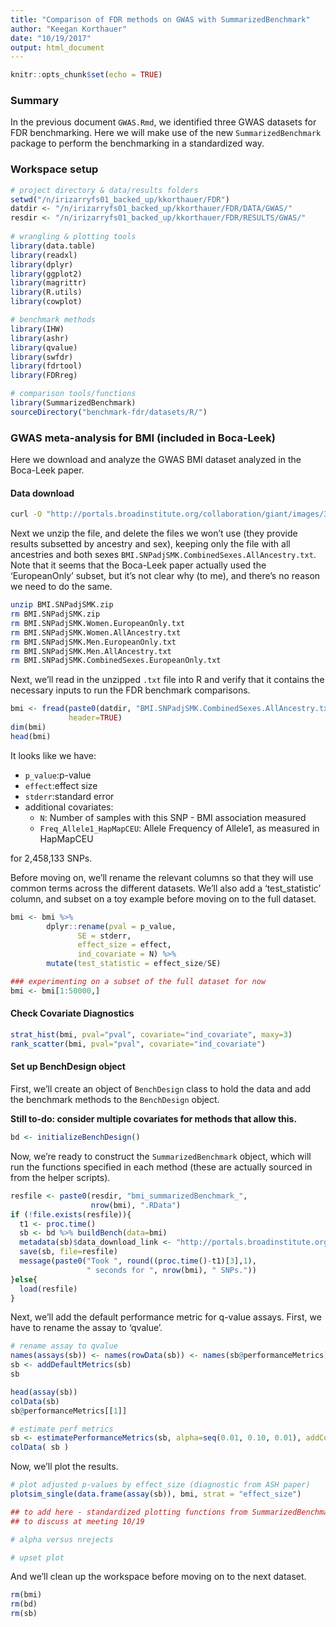 ```yaml
---
title: "Comparison of FDR methods on GWAS with SummarizedBenchmark"
author: "Keegan Korthauer"
date: "10/19/2017"
output: html_document
---
```


```r
knitr::opts_chunk$set(echo = TRUE)
```

### Summary

In the previous document `GWAS.Rmd`, we identified three GWAS datasets for FDR
benchmarking. Here we will make use of the new `SummarizedBenchmark` package to
perform the benchmarking in a standardized way. 

### Workspace setup

```r
# project directory & data/results folders
setwd("/n/irizarryfs01_backed_up/kkorthauer/FDR")
datdir <- "/n/irizarryfs01_backed_up/kkorthauer/FDR/DATA/GWAS/"
resdir <- "/n/irizarryfs01_backed_up/kkorthauer/FDR/RESULTS/GWAS/"
  
# wrangling & plotting tools
library(data.table)
library(readxl)
library(dplyr)
library(ggplot2)
library(magrittr)
library(R.utils)
library(cowplot)

# benchmark methods
library(IHW)
library(ashr)
library(qvalue)
library(swfdr)
library(fdrtool)
library(FDRreg)

# comparison tools/functions
library(SummarizedBenchmark)
sourceDirectory("benchmark-fdr/datasets/R/")
```

### GWAS meta-analysis for BMI (included in Boca-Leek)

Here we download and analyze the GWAS BMI dataset analyzed in the Boca-Leek paper. 

#### Data download

```bash
curl -O "http://portals.broadinstitute.org/collaboration/giant/images/3/3a/BMI.SNPadjSMK.zip"
```

Next we unzip the file, and delete the files we won't use (they provide results
subsetted by ancestry and sex), keeping only the file with all ancestries and
both sexes `BMI.SNPadjSMK.CombinedSexes.AllAncestry.txt`. Note that it seems that
the Boca-Leek paper actually used the 'EuropeanOnly' subset, but it's not clear
why (to me), and there's no reason we need to do the same.

```bash
unzip BMI.SNPadjSMK.zip
rm BMI.SNPadjSMK.zip
rm BMI.SNPadjSMK.Women.EuropeanOnly.txt
rm BMI.SNPadjSMK.Women.AllAncestry.txt
rm BMI.SNPadjSMK.Men.EuropeanOnly.txt
rm BMI.SNPadjSMK.Men.AllAncestry.txt
rm BMI.SNPadjSMK.CombinedSexes.EuropeanOnly.txt
```

Next, we'll read in the unzipped `.txt` file into R and verify that it contains
the necessary inputs to run the FDR benchmark comparisons.

```r
bmi <- fread(paste0(datdir, "BMI.SNPadjSMK.CombinedSexes.AllAncestry.txt"),
             header=TRUE)
dim(bmi)
head(bmi)
```

It looks like we have:

- `p_value`:p-value
- `effect`:effect size
- `stderr`:standard error
- additional covariates: 
    - `N`: Number of samples with this SNP - BMI association measured
    - `Freq_Allele1_HapMapCEU`: Allele Frequency of Allele1, as measured in HapMapCEU
 
for 2,458,133 SNPs.

Before moving on, we'll rename the relevant columns so that they will use common terms
across the different datasets. We'll also add a 'test_statistic' column, and subset on a 
toy example before moving on to the full dataset.

```r
bmi <- bmi %>% 
        dplyr::rename(pval = p_value,
               SE = stderr,
               effect_size = effect,
               ind_covariate = N) %>%
        mutate(test_statistic = effect_size/SE) 

### experimenting on a subset of the full dataset for now
bmi <- bmi[1:50000,]
```

#### Check Covariate Diagnostics

```r
strat_hist(bmi, pval="pval", covariate="ind_covariate", maxy=3)
rank_scatter(bmi, pval="pval", covariate="ind_covariate")
```

#### Set up BenchDesign object 

First, we'll create an object of `BenchDesign` class to hold the data and 
add the benchmark methods to the `BenchDesign` object.

**Still to-do: consider multiple covariates for methods that allow this.**

```r
bd <- initializeBenchDesign()
```

Now, we're ready to construct the `SummarizedBenchmark` object, which will run
the functions specified in each method (these are actually sourced in from the
helper scripts). 

```r
resfile <- paste0(resdir, "bmi_summarizedBenchmark_",
                  nrow(bmi), ".RData")
if (!file.exists(resfile)){
  t1 <- proc.time()
  sb <- bd %>% buildBench(data=bmi)
  metadata(sb)$data_download_link <- "http://portals.broadinstitute.org/collaboration/giant/images/3/3a/BMI.SNPadjSMK.zip"
  save(sb, file=resfile)
  message(paste0("Took ", round((proc.time()-t1)[3],1),
                 " seconds for ", nrow(bmi), " SNPs."))
}else{
  load(resfile)
}

```

Next, we'll add the default performance metric for q-value assays. First, we have
to rename the assay to 'qvalue'.

```r
# rename assay to qvalue
names(assays(sb)) <- names(rowData(sb)) <- names(sb@performanceMetrics) <- "qvalue"
sb <- addDefaultMetrics(sb)
sb

head(assay(sb))
colData(sb)
sb@performanceMetrics[[1]]

# estimate perf metrics
sb <- estimatePerformanceMetrics(sb, alpha=seq(0.01, 0.10, 0.01), addColData=TRUE)
colData( sb )
```

Now, we'll plot the results.

```r
# plot adjusted p-values by effect_size (diagnostic from ASH paper)
plotsim_single(data.frame(assay(sb)), bmi, strat = "effect_size") 

## to add here - standardized plotting functions from SummarizedBenchmarks -
## to discuss at meeting 10/19

# alpha versus nrejects

# upset plot

```

And we'll clean up the workspace before moving on to the next dataset.

```r
rm(bmi)
rm(bd)
rm(sb)
```
